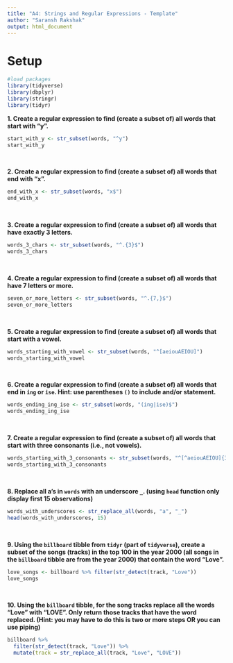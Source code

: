 ```yaml
---
title: "A4: Strings and Regular Expressions - Template"
author: "Saransh Rakshak"
output: html_document
---
```


# Setup

```r
#load packages
library(tidyverse)
library(dbplyr)
library(stringr)
library(tidyr)
```

__1. Create a regular expression to find (create a subset of) all words that start with "y". __


```r
start_with_y <- str_subset(words, "^y")
start_with_y
```

<br>


__2. Create a regular expression to find (create a subset of) all words that end with "x". __

```r
end_with_x <- str_subset(words, "x$")
end_with_x
```

<br>


__3. Create a regular expression to find (create a subset of) all words that have exactly 3 letters. __

```r
words_3_chars <- str_subset(words, "^.{3}$")
words_3_chars
```

<br>

__4. Create a regular expression to find (create a subset of) all words that have 7 letters or more. __


```r
seven_or_more_letters <- str_subset(words, "^.{7,}$")
seven_or_more_letters
```

<br>


__5. Create a regular expression to find (create a subset of) all words that start with a vowel. __
 
```r
words_starting_with_vowel <- str_subset(words, "^[aeiouAEIOU]")
words_starting_with_vowel
```

<br>


__6. Create a regular expression to find (create a subset of) all words that end in `ing` or `ise`. Hint: use parentheses `()` to include and/or statement. __

```r
words_ending_ing_ise <- str_subset(words, "(ing|ise)$")
words_ending_ing_ise
```

<br>


__7. Create a regular expression to find (create a subset of) all words that start with three consonants (i.e., not vowels).__


```r
words_starting_with_3_consonants <- str_subset(words, "^[^aeiouAEIOU]{3}")
words_starting_with_3_consonants
```

<br>


__8. Replace all a's in `words` with an underscore `_`.  (using `head` function only display first 15 observations)__


```r
words_with_underscores <- str_replace_all(words, "a", "_")
head(words_with_underscores, 15)
```

<br>

__9. Using the `billboard` tibble from `tidyr` (part of `tidyverse`), create a subset of the songs (tracks) in the top 100 in the year 2000 (all songs in the `billboard` tibble are from the year 2000) that contain the word "Love".__

```r
love_songs <- billboard %>% filter(str_detect(track, "Love"))
love_songs
```

<br>

__10. Using the `billboard` tibble, for the song tracks replace all the words "Love" with "LOVE". Only return those tracks that have the word replaced.  (Hint: you may have to do this is two or more steps OR you can use piping)__

```r
billboard %>%
  filter(str_detect(track, "Love")) %>%
  mutate(track = str_replace_all(track, "Love", "LOVE"))
```




